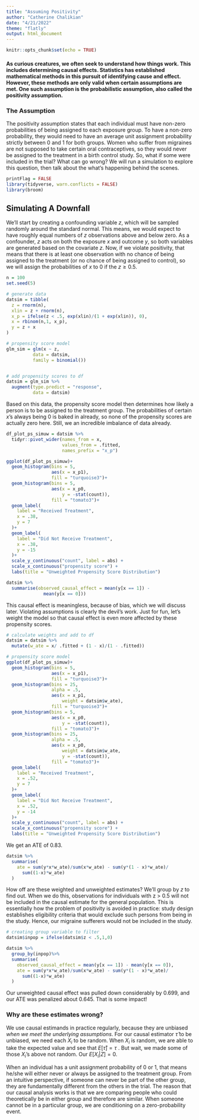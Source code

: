 ```yaml
---
title: "Assuming Positivity"
author: "Catherine Chalikian"
date: "4/21/2022"
theme: "flatly"
output: html_document
---
```


```r
knitr::opts_chunk$set(echo = TRUE)
```

#### As curious creatures, we often seek to understand how things work. This includes determining causal effects. Statistics has established mathematical methods in this pursuit of identifying cause and effect. However, these methods are only valid when certain assumptions are met. One such assumption is the probabilistic assumption, also called the positivity assumption.

### The Assumption

The positivity assumption states that each individual must have non-zero probabilities of being assigned to each exposure group. To have a non-zero probability, they would need to have an average unit assignment probability strictly between 0 and 1 for both groups. Women who suffer from migraines are not supposed to take certain oral contraceptives, so they would never be assigned to the treatment in a birth control study. So, what if some were included in the trial? What can go wrong? We will run a simulation to explore this question, then talk about the what's happening behind the scenes.

```r
printFlag = FALSE
library(tidyverse, warn.conflicts = FALSE)
library(broom)
```


## Simulating A Downfall

We'll start by creating a confounding variable *z*, which will be sampled randomly around the standard normal. This means, we would expect to have roughly equal numbers of *z* observations above and below zero. As a confounder, *z* acts on both the exposure *x* and outcome *y*, so both variables are generated based on the covariate *z*. Now, if we violate positivity, that means that there is at least one observation with no chance of being assigned to the treatment (or no chance of being assigned to control), so we will assign the probabilities of *x* to 0 if the $z \ge 0.5$.

```r
n = 100
set.seed(5)

# generate data
datsim = tibble(
  z = rnorm(n),
  xlin = z + rnorm(n),
  x_p = ifelse(z < .5, exp(xlin)/(1 + exp(xlin)), 0),
  x = rbinom(n,1, x_p),
  y = z + x
)
```


```r
# propensity score model
glm_sim = glm(x ~ z,
          data = datsim,
          family = binomial())


# add propensity scores to df
datsim = glm_sim %>%
  augment(type.predict = "response",
          data = datsim)

```

Based on this data, the propensity score model then determines how likely a person is to be assigned to the treatment group. The probabilities of certain *x*'s always being 0 is baked in already, so none of the propensity scores are actually zero here. Still, we an incredible imbalance of data already.

```r
df_plot_ps_simuw = datsim %>%
  tidyr::pivot_wider(names_from = x,
                     values_from = .fitted,
                     names_prefix = "x_p")

ggplot(df_plot_ps_simuw)+
  geom_histogram(bins = 5,
                 aes(x = x_p1),
                 fill = "turquoise3")+
  geom_histogram(bins = 5,
                 aes(x = x_p0,
                     y = -stat(count)),
                 fill = "tomato3")+
  geom_label(
    label = "Received Treatment",
    x = .38,
    y = 7
  )+
  geom_label(
    label = "Did Not Receive Treatment",
    x = .38,
    y = -15
  )+
  scale_y_continuous("count", label = abs) + 
  scale_x_continuous("propensity score") +
  labs(title = "Unweighted Propensity Score Distribution")
```


```r
datsim %>%
  summarise(observed_causal_effect = mean(y[x == 1]) - 
              mean(y[x == 0]))
```

This causal effect is meaningless, because of bias, which we will discuss later. Violating assumptions is clearly the devil's work. Just for fun, let's weight the model so that causal effect is even more affected by these propensity scores.

```r
# calculate weights and add to df
datsim = datsim %>%
  mutate(w_ate = x/ .fitted + (1 - x)/(1 - .fitted))

```

```r
# propensity score model
ggplot(df_plot_ps_simuw)+
  geom_histogram(bins = 5,
                 aes(x = x_p1),
                 fill = "turquoise3")+
  geom_histogram(bins = 25,
                 alpha = .5,
                 aes(x = x_p1,
                     weight = datsim$w_ate),
                 fill = "turquoise3")+
  geom_histogram(bins = 5,
                 aes(x = x_p0,
                     y = -stat(count)),
                 fill = "tomato3")+
  geom_histogram(bins = 25,
                 alpha = .5,
                 aes(x = x_p0,
                     weight = datsim$w_ate,
                     y = -stat(count)),
                 fill = "tomato3")+
  geom_label(
    label = "Received Treatment",
    x = .52,
    y = 7
  )+
  geom_label(
    label = "Did Not Receive Treatment",
    x = .52,
    y = -14
  )+
  scale_y_continuous("count", label = abs) + 
  scale_x_continuous("propensity score") +
  labs(title = "Unweighted Propensity Score Distribution")
```

We get an ATE of 0.83.

```r
datsim %>%
  summarise(
    ate = sum(y*x*w_ate)/sum(x*w_ate) - sum(y*(1 - x)*w_ate)/
      sum((1-x)*w_ate)
  )
```

How off are these weighted and unweighted estimates? We'll group by *z* to find out. When we do this, observations for individuals with z > 0.5 will not be included in the causal estimate for the general population. This is essentially how the problem of positivity is avoided in practice: study design establishes eligibility criteria that would exclude such persons from being in the study. Hence, our migraine sufferers would not be included in the study.

```r
# creating group variable to filter
datsim$inpop = ifelse(datsim$z < .5,1,0)

datsim %>%
  group_by(inpop)%>%
  summarise(
    observed_causal_effect = mean(y[x == 1]) - mean(y[x == 0]),
    ate = sum(y*x*w_ate)/sum(x*w_ate) - sum(y*(1 - x)*w_ate)/
      sum((1-x)*w_ate)
  )
```

Our unweighted causal effect was pulled down considerably by 0.699, and our ATE was penalized about 0.645. That is some impact!

### Why are these estimates wrong?

We use causal estimands in practice regularly, because they are unbiased *when we meet the underlying assumptions*. For our causal estimator $\hat{\tau}$ to be unbiased, we need each $X_i$ to be random. When $X_i$ is random, we are able to take the expected value and see that $E[\hat{\tau}] = \tau$ . But wait, we made some of those $X_i$'s above not random. Our $E[X_i|Z] = 0$.

When an individual has a unit assignment probability of 0 or 1, that means he/she will either never or always be assigned to the treatment group. From an intuitive perspective, if someone can never be part of the other group, they are fundamentally different from the others in the trial. The reason that our causal analysis works is that we are comparing people who could theoretically be in either group and therefore are similar. When someone cannot be in a particular group, we are conditioning on a zero-probability event.








